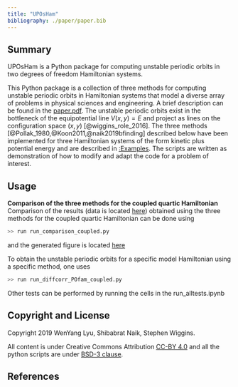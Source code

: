 ```yaml
---
title: "UPOsHam"
bibliography: ./paper/paper.bib
---
```


## Summary

UPOsHam is a Python package for computing unstable periodic orbits in two degrees of freedom Hamiltonian systems.

This Python package is a collection of three methods for computing unstable periodic orbits in Hamiltonian systems that model a diverse array of problems in physical sciences and engineering. A brief description can be found in the [paper.pdf](https://github.com/WyLyu/UPOsHam/tree/master/paper/paper.pdf). The unstable periodic orbits exist in the bottleneck of the equipotential line $V(x,y) = E$ and project as lines on the configuration space $(x,y)$ [@wiggins_role_2016]. The three methods [@Pollak_1980,@Koon2011,@naik2019bfinding] described below have been implemented for three Hamiltonian systems of the form kinetic plus potential energy and are described in [\S:Examples](#examples). The scripts are written as demonstration of how to modify and adapt the code for a problem of interest. 


## Usage

__Comparison of the three methods for the coupled quartic Hamiltonian__
Comparison of the results (data is located [here](https://github.com/WyLyu/UPOsHam/tree/master/data)) obtained using the three methods for the coupled quartic Hamiltonian can be done using

```python
>> run run_comparison_coupled.py
```
and the generated figure is located [here](tests/comparison_coupled.pdf)

To obtain the unstable periodic orbits for a specific model Hamiltonian using a specific method, one uses

```python
>> run run_diffcorr_POfam_coupled.py
```

Other tests can be performed by running the cells in the run_alltests.ipynb


## Copyright and License
Copyright 2019 WenYang Lyu, Shibabrat Naik, Stephen Wiggins. 

All content is under Creative Commons Attribution [CC-BY 4.0](https://creativecommons.org/licenses/by/4.0/legalcode.txt) and all the python scripts are under [BSD-3 clause](https://github.com/WyLyu/UPOsHam/blob/master/LICENSE).

## References






